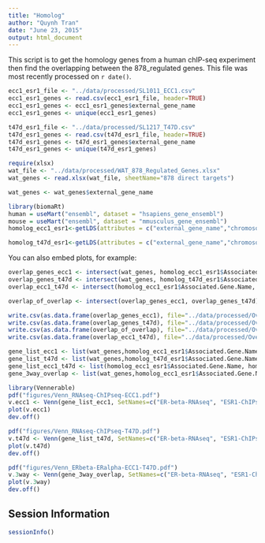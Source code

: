 ```yaml
---
title: "Homolog"
author: "Quynh Tran"
date: "June 23, 2015"
output: html_document
---
```

This script is to get the homology genes from a human chIP-seq experiment then find the overlapping between the 878_regulated genes. This file was most recently processed on ```r date()```.

```r
ecc1_esr1_file <- "../data/processed/SL1011_ECC1.csv"
ecc1_esr1_genes <- read.csv(ecc1_esr1_file, header=TRUE)
ecc1_esr1_genes <- ecc1_esr1_genes$external_gene_name
ecc1_esr1_genes <- unique(ecc1_esr1_genes)

t47d_esr1_file <- "../data/processed/SL1217_T47D.csv"
t47d_esr1_genes <- read.csv(t47d_esr1_file, header=TRUE)
t47d_esr1_genes <- t47d_esr1_genes$external_gene_name
t47d_esr1_genes <- unique(t47d_esr1_genes)

require(xlsx)
wat_file <- "../data/processed/WAT_878_Regulated_Genes.xlsx"
wat_genes <- read.xlsx(wat_file, sheetName="878 direct targets")

wat_genes <- wat_genes$external_gene_name

```


```r

library(biomaRt)
human = useMart("ensembl", dataset = "hsapiens_gene_ensembl")
mouse = useMart("ensembl", dataset = "mmusculus_gene_ensembl") 
homolog_ecc1_esr1<-getLDS(attributes = c("external_gene_name","chromosome_name", "start_position"), filters = "external_gene_name", values = ecc1_esr1_genes, mart = mouse, attributesL = c("hgnc_symbol", "chromosome_name","start_position"), martL = human)

homolog_t47d_esr1<-getLDS(attributes = c("external_gene_name","chromosome_name", "start_position"), filters = "external_gene_name", values = t47d_esr1_genes, mart = mouse, attributesL = c("hgnc_symbol", "chromosome_name","start_position"), martL = human)

```

You can also embed plots, for example:

```r
overlap_genes_ecc1 <- intersect(wat_genes, homolog_ecc1_esr1$Associated.Gene.Name)
overlap_genes_t47d <- intersect(wat_genes, homolog_t47d_esr1$Associated.Gene.Name)
overlap_ecc1_t47d <- intersect(homolog_ecc1_esr1$Associated.Gene.Name, homolog_t47d_esr1$Associated.Gene.Name)

overlap_of_overlap <- intersect(overlap_genes_ecc1, overlap_genes_t47d)

write.csv(as.data.frame(overlap_genes_ecc1), file="../data/processed/Overlap_WAT_and_ESR1_in_ECC1.csv")
write.csv(as.data.frame(overlap_genes_t47d), file="../data/processed/Overlap_WAT_and_ESR1_in_T47D.csv")
write.csv(as.data.frame(overlap_of_overlap), file="../data/processed/Overlap_ERB_and_ESR1_in_T47D_and_ECC1.csv")
write.csv(as.data.frame(overlap_ecc1_t47d), file="../data/processed/Overlap_ESR1_T47D_and_ECC1.csv")

gene_list_ecc1 <- list(wat_genes,homolog_ecc1_esr1$Associated.Gene.Name)
gene_list_t47d <- list(wat_genes,homolog_t47d_esr1$Associated.Gene.Name)
gene_list_ecc1_t47d <- list(homolog_ecc1_esr1$Associated.Gene.Name, homolog_t47d_esr1$Associated.Gene.Name)
gene_3way_overlap <- list(wat_genes,homolog_ecc1_esr1$Associated.Gene.Name,homolog_t47d_esr1$Associated.Gene.Name)

library(Vennerable)
pdf("figures/Venn_RNAseq-ChIPseq-ECC1.pdf")
v.ecc1 <- Venn(gene_list_ecc1, SetNames=c("ER-beta-RNAseq", "ESR1-ChIPseq-ECC1"))
plot(v.ecc1)
dev.off()

pdf("figures/Venn_RNAseq-ChIPseq-T47D.pdf")
v.t47d <- Venn(gene_list_t47d, SetNames=c("ER-beta-RNAseq", "ESR1-ChIPseq-T47D"))
plot(v.t47d)
dev.off()

pdf("figures/Venn_ERbeta-ERalpha-ECC1-T47D.pdf")
v.3way <- Venn(gene_3way_overlap, SetNames=c("ER-beta-RNAseq", "ESR1-ChIPseq-ECC1", "ESR1-ChIPseq-T47D"))
plot(v.3way)
dev.off()

```


Session Information
---------------------

```r
sessionInfo()
```
